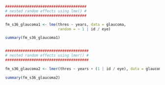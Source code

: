 ```r
#####################################
# nested random effects using lme() #
#####################################

fm_s36_glaucoma1 <- lme(thres ~ years, data = glaucoma,
                        random = ~ 1 | id / eye)

summary(fm_s36_glaucoma1)


######################################
# nested random effects using lmer() #
######################################

fm_s36_glaucoma2 <- lmer(thres ~ years + (1 | id / eye), data = glaucoma)

summary(fm_s36_glaucoma2)
```

